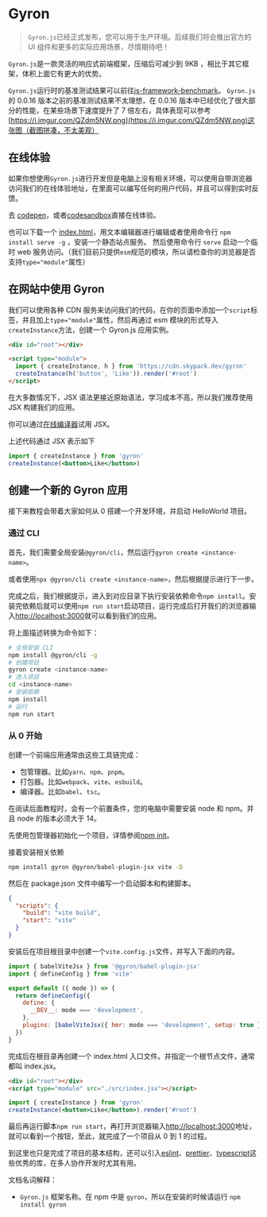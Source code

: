 # Gyron

> `Gyron.js`已经正式发布，您可以用于生产环境。后续我们将会推出官方的 UI 组件和更多的实际应用场景，尽情期待吧！

`Gyron.js`是一款灵活的响应式前端框架，压缩后可减少到 9KB ，相比于其它框架，体积上面它有更大的优势。

`Gyron.js`运行时的基准测试结果可以前往[js-framework-benchmark](https://krausest.github.io/js-framework-benchmark/current.html)。
`Gyron.js`的 0.0.16 版本之前的基准测试结果不太理想，在 0.0.16 版本中已经优化了很大部分的性能，在某些场景下速度提升了 7 倍左右，具体表现可以参考[https://i.imgur.com/QZdm5NW.png](https://i.imgur.com/QZdm5NW.png)这张图（截图拼凑，不太美观）

## 在线体验

如果你想使用`Gyron.js`进行开发但是电脑上没有相关环境，可以使用自带浏览器访问我们的在线体验地址，在里面可以编写任何的用户代码，并且可以得到实时反馈。

去 [codepen](https://codepen.io/linkontoask/embed/ExQNxGR?default-tab=js%2Cresult&editable=true)，或者[codesandbox](https://codesandbox.io/s/gyron-v0-0-16-ppwrlp)直接在线体验。

也可以下载一个 [index.html](https://github.com/Linkontoask/gyron/blob/master/packages/runtime/example/index.html)，用文本编辑器进行编辑或者使用命令行 `npm install serve -g` ，安装一个静态站点服务。
然后使用命令行 `serve` 启动一个临时 web 服务访问。（我们目前只提供`esm`规范的模块，所以请检查你的浏览器是否支持`type="module"`属性）

## 在网站中使用 Gyron

我们可以使用各种 CDN 服务来访问我们的代码，在你的页面中添加一个`script`标签，并且加上`type="module"`属性，然后再通过 esm 模块的形式导入`createInstance`方法，创建一个 Gyron.js 应用实例。

```html
<div id="root"></div>

<script type="module">
  import { createInstance, h } from 'https://cdn.skypack.dev/gyron'
  createInstance(h('button', 'Like')).render('#root')
</script>
```

在大多数情况下，JSX 语法更接近原始语法，学习成本不高，所以我们推荐使用 JSX 构建我们的应用。

你可以通过[在线编译器](https://codesandbox.io/s/gyron-v0-0-16-ppwrlp)试用 JSX。

上述代码通过 JSX 表示如下

```jsx
import { createInstance } from 'gyron'
createInstance(<button>Like</button>)
```

## 创建一个新的 Gyron 应用

接下来教程会带着大家如何从 0 搭建一个开发环境，并启动 HelloWorld 项目。

### 通过 CLI

首先，我们需要全局安装`@gyron/cli`，然后运行`gyron create <instance-name>`。

或者使用`npx @gyron/cli create <instance-name>`，然后根据提示进行下一步。

完成之后，我们根据提示，进入到对应目录下执行安装依赖命令`npm install`。安装完依赖后就可以使用`npm run start`启动项目，运行完成后打开我们的浏览器输入[http://localhost:3000](http://localhost:3000)就可以看到我们的应用。

将上面描述转换为命令如下：

```bash
# 全局安装 CLI
npm install @gyron/cli -g
# 创建项目
gyron create <instance-name>
# 进入项目
cd <instance-name>
# 安装依赖
npm install
# 运行
npm run start
```

### 从 0 开始

创建一个前端应用通常由这些工具链完成：

- 包管理器。比如`yarn`、`npm`、`pnpm`。
- 打包器。比如`webpack`、`vite`、`esbuild`。
- 编译器。比如`babel`、`tsc`。

在阅读后面教程时，会有一个前置条件，您的电脑中需要安装 node 和 npm。并且 node 的版本必须大于 14。

先使用包管理器初始化一个项目，详情参阅[npm init](https://docs.npmjs.com/cli/v8/commands/npm-init)。

接着安装相关依赖

```bash
npm install gyron @gyron/babel-plugin-jsx vite -D
```

然后在 package.json 文件中编写一个启动脚本和构建脚本。

```json filename=package.json
{
  "scripts": {
    "build": "vite build",
    "start": "vite"
  }
}
```

安装后在项目根目录中创建一个`vite.config.js`文件，并写入下面的内容。

```javascript filename=vite.config.js
import { babelViteJsx } from '@gyron/babel-plugin-jsx'
import { defineConfig } from 'vite'

export default ({ mode }) => {
  return defineConfig({
    define: {
      __DEV__: mode === 'development',
    },
    plugins: [babelViteJsx({ hmr: mode === 'development', setup: true })],
  })
}
```

完成后在根目录再创建一个 index.html 入口文件。并指定一个根节点文件，通常都叫 index.jsx。

```html filename=index.html
<div id="root"></div>
<script type="module" src="./src/index.jsx"></script>
```

```jsx filename=src/index.jsx
import { createInstance } from 'gyron'
createInstance(<button>Like</button>).render('#root')
```

最后再运行脚本`npm run start`，再打开浏览器输入[http://localhost:3000](http://localhost:3000)地址，就可以看到一个按钮，至此，就完成了一个项目从 0 到 1 的过程。

到这里也只是完成了项目的基本结构，还可以引入[eslint](https://eslint.org/docs/user-guide/getting-started)、[prettier](https://prettier.io/docs/en/install.html)、[typescript](https://www.typescriptlang.org/)这些优秀的库，在多人协作开发时尤其有用。

文档名词解释：

- `Gyron.js` 框架名称。在 npm 中是 `gyron`，所以在安装的时候请运行 `npm install gyron`
